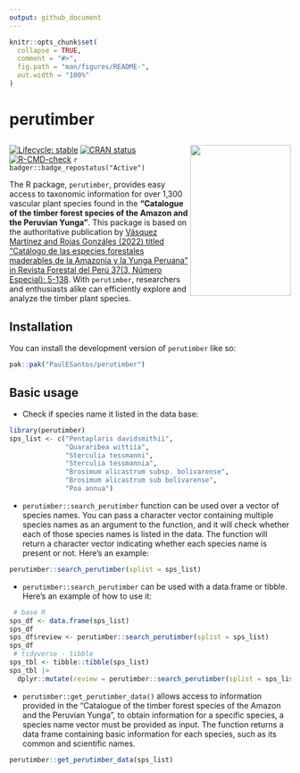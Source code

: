 ```yaml
---
output: github_document
---
```


<!-- README.md is generated from README.Rmd. Please edit that file -->

```r
knitr::opts_chunk$set(
  collapse = TRUE,
  comment = "#>",
  fig.path = "man/figures/README-",
  out.width = "100%"
)
```

# perutimber 
## <a href='https://github.com/PaulESantos/perutimber'><img src='man/figures/cover.jpg' align="right" height="270" width="180" /></a>

<!-- badges: start -->
[![Lifecycle: stable](https://img.shields.io/badge/lifecycle-stable-green.svg)](https://lifecycle.r-lib.org/articles/stages.html)
[![CRAN status](https://www.r-pkg.org/badges/version/perutimber)](https://CRAN.R-project.org/package=perutimber)
[![R-CMD-check](https://github.com/PaulESantos/perutimber/actions/workflows/R-CMD-check.yaml/badge.svg)](https://github.com/PaulESantos/perutimber/actions/workflows/R-CMD-check.yaml)
`r badger::badge_repostatus("Active")`
<!-- badges: end -->

The R package, `perutimber`, provides easy access to taxonomic information for over 1,300 vascular plant species found in the **"Catalogue of the timber forest species of the Amazon and the Peruvian Yunga"**. This package is based on the authoritative publication by [Vásquez Martínez and Rojas Gonzáles (2022) titled "Catálogo de las especies forestales maderables de la Amazonía y la Yunga Peruana" in Revista Forestal del Perú 37(3, Número Especial): 5-138](https://revistas.lamolina.edu.pe/index.php/rfp/article/view/1956). With `perutimber`, researchers and enthusiasts alike can efficiently explore and analyze the timber plant species.

## Installation

You can install the development version of `perutimber` like so:

``` r
pak::pak("PaulESantos/perutimber")
```

## Basic usage

- Check if species name it listed in the data base:

```r
library(perutimber)
sps_list <- c("Pentaplaris davidsmithii", 
              "Quararibea wittiia",
              "Sterculia tessmanni", 
              "Sterculia tessmannia", 
              "Brosimum alicastrum subsp. bolivarense",
              "Brosimum alicastrum sub bolivarense",
              "Poa annua")

```
 -  `perutimber::search_perutimber` function can be used over a vector of species names. You can pass a character vector containing multiple species names as an argument to the function, and it will check whether each of those species names is listed in the data. The function will return a character vector indicating whether each species name is present or not. Here's an example:
 
```r
perutimber::search_perutimber(splist = sps_list)
```
 - `perutimber::search_perutimber` can be used with a data.frame or tibble. Here's an example of how to use it:
 
```r
 # base R
sps_df <- data.frame(sps_list)
sps_df
sps_df$review <- perutimber::search_perutimber(splist = sps_list)
sps_df
 # tidyverse - tibble
sps_tbl <- tibble::tibble(sps_list)
sps_tbl |> 
  dplyr::mutate(review = perutimber::search_perutimber(splist = sps_list))

```

- `perutimber::get_perutimber_data()` allows access to information provided in the "Catalogue of the timber forest species of the Amazon and the Peruvian Yunga", to obtain information for a specific species, a species name vector must be provided as input. The function returns a data frame containing basic information for each species, such as its common and scientific names.

```r
perutimber::get_perutimber_data(sps_list)

```



